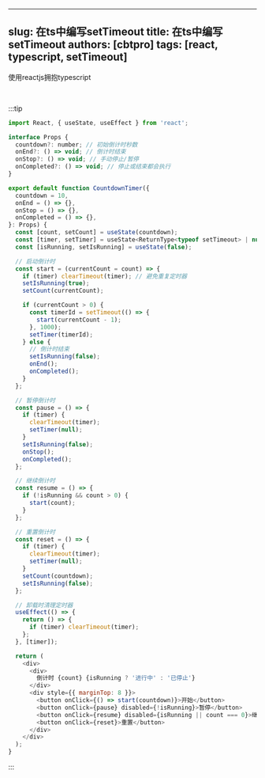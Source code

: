 
---
slug: 在ts中编写setTimeout
title: 在ts中编写setTimeout
authors: [cbtpro]
tags: [react, typescript, setTimeout]
---

使用reactjs拥抱typescript

<SetTimeoutFunctionDemo />
<br />

:::tip
```js
import React, { useState, useEffect } from 'react';

interface Props {
  countdown?: number; // 初始倒计时秒数
  onEnd?: () => void; // 倒计时结束
  onStop?: () => void; // 手动停止/暂停
  onCompleted?: () => void; // 停止或结束都会执行
}

export default function CountdownTimer({
  countdown = 10,
  onEnd = () => {},
  onStop = () => {},
  onCompleted = () => {},
}: Props) {
  const [count, setCount] = useState(countdown);
  const [timer, setTimer] = useState<ReturnType<typeof setTimeout> | null>(null);
  const [isRunning, setIsRunning] = useState(false);

  // 启动倒计时
  const start = (currentCount = count) => {
    if (timer) clearTimeout(timer); // 避免重复定时器
    setIsRunning(true);
    setCount(currentCount);

    if (currentCount > 0) {
      const timerId = setTimeout(() => {
        start(currentCount - 1);
      }, 1000);
      setTimer(timerId);
    } else {
      // 倒计时结束
      setIsRunning(false);
      onEnd();
      onCompleted();
    }
  };

  // 暂停倒计时
  const pause = () => {
    if (timer) {
      clearTimeout(timer);
      setTimer(null);
    }
    setIsRunning(false);
    onStop();
    onCompleted();
  };

  // 继续倒计时
  const resume = () => {
    if (!isRunning && count > 0) {
      start(count);
    }
  };

  // 重置倒计时
  const reset = () => {
    if (timer) {
      clearTimeout(timer);
      setTimer(null);
    }
    setCount(countdown);
    setIsRunning(false);
  };

  // 卸载时清理定时器
  useEffect(() => {
    return () => {
      if (timer) clearTimeout(timer);
    };
  }, [timer]);

  return (
    <div>
      <div>
        倒计时 {count} {isRunning ? '进行中' : '已停止'}
      </div>
      <div style={{ marginTop: 8 }}>
        <button onClick={() => start(countdown)}>开始</button>
        <button onClick={pause} disabled={!isRunning}>暂停</button>
        <button onClick={resume} disabled={isRunning || count === 0}>继续</button>
        <button onClick={reset}>重置</button>
      </div>
    </div>
  );
}

```

:::